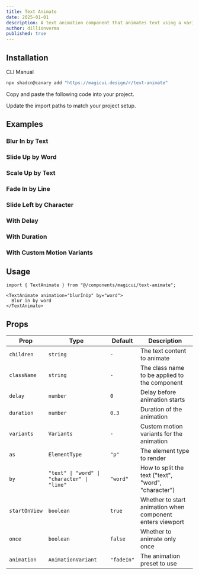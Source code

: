 ```yaml
---
title: Text Animate
date: 2025-01-01
description: A text animation component that animates text using a variety of different animations.
author: dillionverma
published: true
---
```


<ComponentPreview name="text-animate-demo" />

## Installation

<Tabs defaultValue="cli">

<TabsList>
  <TabsTrigger value="cli">CLI</TabsTrigger>
  <TabsTrigger value="manual">Manual</TabsTrigger>
</TabsList>
<TabsContent value="cli">

```bash
npx shadcn@canary add "https://magicui.design/r/text-animate"
```

</TabsContent>

<TabsContent value="manual">

<Steps>

<Step>Copy and paste the following code into your project.</Step>

<ComponentSource name="text-animate" />

<Step>Update the import paths to match your project setup.</Step>

</Steps>

</TabsContent>

</Tabs>

## Examples

### Blur In by Text

<ComponentPreview name="text-animate-demo-2" />

### Slide Up by Word

<ComponentPreview name="text-animate-demo-3" />

### Scale Up by Text

<ComponentPreview name="text-animate-demo-4" />

### Fade In by Line

<ComponentPreview name="text-animate-demo-5" />

### Slide Left by Character

<ComponentPreview name="text-animate-demo-6" />

### With Delay

<ComponentPreview name="text-animate-demo-7" />

### With Duration

<ComponentPreview name="text-animate-demo-8" />

### With Custom Motion Variants

<ComponentPreview name="text-animate-demo-9" />

## Usage

```tsx
import { TextAnimate } from "@/components/magicui/text-animate";
```

```tsx
<TextAnimate animation="blurInUp" by="word">
  Blur in by word
</TextAnimate>
```

## Props

| Prop          | Type                                        | Default    | Description                                               |
| ------------- | ------------------------------------------- | ---------- | --------------------------------------------------------- |
| `children`    | `string`                                    | `-`        | The text content to animate                               |
| `className`   | `string`                                    | `-`        | The class name to be applied to the component             |
| `delay`       | `number`                                    | `0`        | Delay before animation starts                             |
| `duration`    | `number`                                    | `0.3`      | Duration of the animation                                 |
| `variants`    | `Variants`                                  | `-`        | Custom motion variants for the animation                  |
| `as`          | `ElementType`                               | `"p"`      | The element type to render                                |
| `by`          | `"text" \| "word" \| "character" \| "line"` | `"word"`   | How to split the text ("text", "word", "character")       |
| `startOnView` | `boolean`                                   | `true`     | Whether to start animation when component enters viewport |
| `once`        | `boolean`                                   | `false`    | Whether to animate only once                              |
| `animation`   | `AnimationVariant`                          | `"fadeIn"` | The animation preset to use                               |
